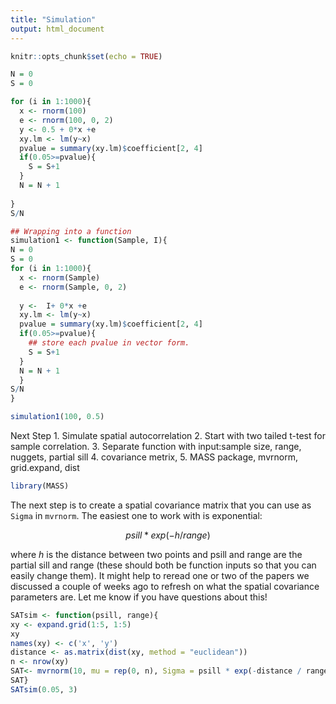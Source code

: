 ```yaml
---
title: "Simulation"
output: html_document
---
```


```r
knitr::opts_chunk$set(echo = TRUE)
```

```r

N = 0 
S = 0

for (i in 1:1000){
  x <- rnorm(100)
  e <- rnorm(100, 0, 2) 
  y <- 0.5 + 0*x +e
  xy.lm <- lm(y~x)
  pvalue = summary(xy.lm)$coefficient[2, 4]
  if(0.05>=pvalue){
    S = S+1
  }
  N = N + 1
  
}
S/N

```

```r
## Wrapping into a function
simulation1 <- function(Sample, I){
N = 0 
S = 0
for (i in 1:1000){
  x <- rnorm(Sample)
  e <- rnorm(Sample, 0, 2) 
  
  y <-  I+ 0*x +e
  xy.lm <- lm(y~x)
  pvalue = summary(xy.lm)$coefficient[2, 4]
  if(0.05>=pvalue){ 
    ## store each pvalue in vector form.
    S = S+1
  }
  N = N + 1
  }
S/N
}

simulation1(100, 0.5)
```

Next Step 
1. Simulate spatial autocorrelation
2. Start with two tailed t-test for sample correlation. 
3. Separate function with input:sample size, range, nuggets, partial sill
4. covariance metrix, 
5. MASS package, mvrnorm, grid.expand, dist

```r
library(MASS)
```


The next step is to create a spatial covariance matrix that you can use as `Sigma` in `mvrnorm`. The easiest one to work with is exponential:

$$
psill * exp(-h / range)
$$

where $h$ is the distance between two points and psill and range are the partial sill and range (these should both be function inputs so that you can easily change them). It might help to reread one or two of the papers we discussed a couple of weeks ago to refresh on what the spatial covariance parameters are. Let me know if you have questions about this!

```r
SATsim <- function(psill, range){ 
xy <- expand.grid(1:5, 1:5)
xy
names(xy) <- c('x', 'y')
distance <- as.matrix(dist(xy, method = "euclidean"))
n <- nrow(xy)
SAT<- mvrnorm(10, mu = rep(0, n), Sigma = psill * exp(-distance / range))
SAT}
SATsim(0.05, 3)

```

